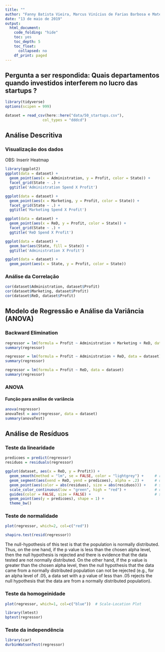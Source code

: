 ```yaml
---
title: ""
author: "Fanny Batista Vieira, Marcus Vinícius de Farias Barbosa e Mateus de Lima Oliveira"
date: "13 de maio de 2019"
output:
  html_document:
    code_folding: "hide"
    toc: yes
    toc_depth: 5
    toc_float:
      collapsed: no
    df_print: paged
---
```


## Pergunta a ser respondida: Quais departamentos quando investidos interferem no lucro das startups ?

```r
library(tidyverse)
options(scipen = 999)

dataset = read_csv(here::here("data/50_startups.csv"),
                 col_types = "dddcd")
```

## Análise Descritiva

### Visualização dos dados
OBS: Inserir Heatmap

```r
library(ggplot2)
ggplot(data = dataset) +
  geom_point(aes(x = Administration, y = Profit, color = State)) +
  facet_grid(State ~ .) +
  ggtitle('Administration Spend X Profit')

ggplot(data = dataset) +
  geom_point(aes(x = Marketing, y = Profit, color = State)) +
  facet_grid(State ~ .) +
  ggtitle('Marketing Spend X Profit')

ggplot(data = dataset) +
  geom_point(aes(x = ReD, y = Profit, color = State)) +
  facet_grid(State ~ .) +
  ggtitle('ReD Spend X Profit')

ggplot(data = dataset) +
  geom_bar(aes(State, fill = State)) +
  ggtitle('Administration X Profit')

ggplot(data = dataset) +
  geom_point(aes(x = State, y = Profit, color = State))

```

### Análise da Correlação

```r
cor(dataset$Administration, dataset$Profit)
cor(dataset$Marketing, dataset$Profit)
cor(dataset$ReD, dataset$Profit)
```

## Modelo de Regressão e Análise da Variância (ANOVA)

### Backward Elimination

```r
regressor = lm(formula = Profit ~ Administration + Marketing + ReD, data = dataset)
summary(regressor)

regressor = lm(formula = Profit ~ Administration + ReD, data = dataset)
summary(regressor)

regressor = lm(formula = Profit ~ ReD, data = dataset)
summary(regressor)
```
### ANOVA

#### Função para análise de variância
```r
anova(regressor)
anovaTest = aov(regressor, data = dataset)
summary(anovaTest)
```

## Análise de Resíduos

### Teste da linearidade


```r
predicoes = predict(regressor)
residuos = residuals(regressor)

ggplot(dataset, aes(x = ReD, y = Profit)) +
  geom_smooth(method = "lm", se = FALSE, color = "lightgrey") +     # regression line  
  geom_segment(aes(xend = ReD, yend = predicoes), alpha = .2) +     # draw line from point to line
  geom_point(aes(color = abs(residuos), size = abs(residuos))) +    # size of the points
  scale_color_continuous(low = "green", high = "red") +             # colour of the points mapped to residual size - green smaller, red larger
  guides(color = FALSE, size = FALSE) +                             # size legend removed
  geom_point(aes(y = predicoes), shape = 1) +
  theme_bw() 
```

### Teste de normalidade

```r
plot(regressor, which=2, col=c("red"))
```
```r
shapiro.test(resid(regressor))
```

The null-hypothesis of this test is that the population is normally distributed. Thus, on the one hand, if the p value is less than the chosen alpha level, then the null hypothesis is rejected and there is evidence that the data tested are not normally distributed. On the other hand, if the p value is greater than the chosen alpha level, then the null hypothesis that the data came from a normally distributed population can not be rejected (e.g., for an alpha level of .05, a data set with a p value of less than .05 rejects the null hypothesis that the data are from a normally distributed population).

### Teste da homogeinidade

```r
plot(regressor, which=1, col=c("blue"))  # Scale-Location Plot
```

```r
library(lmtest)
bptest(regressor)
```

### Teste da independência

```r
library(car)
durbinWatsonTest(regressor)
```


